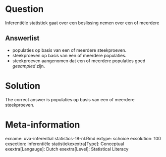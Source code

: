 Question
========

Inferentiële statistiek gaat over een beslissing nemen over een of meerdere 

Answerlist
----------
* populaties op basis van een of meerdere steekproeven.
* steekproeven op basis van een of meerdere populaties.
* steekproeven aangenomen dat een of meerdere populaties goed *gesampled* zijn.

Solution
========

The correct answer is populaties op basis van een of meerdere steekproeven. 

Meta-information
================
exname: uva-inferential statistics-18-nl.Rmd 
extype: schoice 
exsolution: 100 
exsection: Inferentiële statistiekexextra[Type]:  Conceptual
exextra[Langauge]: Dutch 
exextra[Level]: Statistical Literacy
